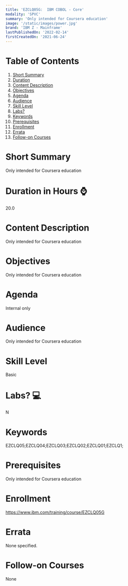 ```yaml
---
title: 'EZCLQ05G:  IBM COBOL - Core'
modality: 'SPVC'
summary: 'Only intended for Coursera education'
image: '/static/images/power.jpg'
brand: 'IBM Z - Mainframe'
lastPublishedOn: '2022-02-14'
firstCreatedOn: '2021-06-24'
---
```

# Table of Contents
1.  [Short Summary](#short-summary)
2.  [Duration](#duration-in-hours-)
3.  [Content Description](#content-description)
4.  [Objectives](#objectives)
5.  [Agenda](#agenda)
6.  [Audience](#audience)
7.  [Skill Level](#skill-level)
8.  [Labs?](#labs-)
9.  [Keywords](#keywords)
10. [Prerequisites](#prerequisites)
11. [Enrollment](#enrollment)
12. [Errata](#errata)
13. [Follow-on Courses](#follow-on-courses)

# Short Summary
Only intended for Coursera education

# Duration in Hours ⌚
20.0

# Content Description
Only intended for Coursera education



# Objectives
Only intended for Coursera education



# Agenda
Internal only



# Audience
Only intended for Coursera education



# Skill Level
Basic               

# Labs? 💻
N

# Keywords
EZCLQ05;EZCLQ04;EZCLQ03;EZCLQ02;EZCLQ01;EZCLQ1;

# Prerequisites
Only intended for Coursera education



# Enrollment
https://www.ibm.com/training/course/EZCLQ05G

# Errata
None specified.

# Follow-on Courses
None

